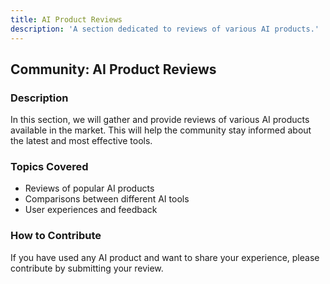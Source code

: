 ```yaml
---
title: AI Product Reviews
description: 'A section dedicated to reviews of various AI products.'
---
```


## Community: AI Product Reviews

### Description
In this section, we will gather and provide reviews of various AI products available in the market. This will help the community stay informed about the latest and most effective tools.

### Topics Covered
- Reviews of popular AI products
- Comparisons between different AI tools
- User experiences and feedback

### How to Contribute
If you have used any AI product and want to share your experience, please contribute by submitting your review.
